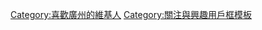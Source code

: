 {{Userbox
|border-c=#9f9f9f
|border-s=1
|id-c=
|id-fc=
|id-s=
|id=[[File:Zhenhailou.JPG|60px]]
|info-c=#ffffc0
|info-fc=black
|info-s=10
|info=這個用戶喜歡'''[[廣州|<span style="color:#00009E;">廣州</span>]]'''。
}}
[[Category:喜歡廣州的維基人]]
<noinclude>[[Category:關注與興趣用戶框模板]]</noinclude>